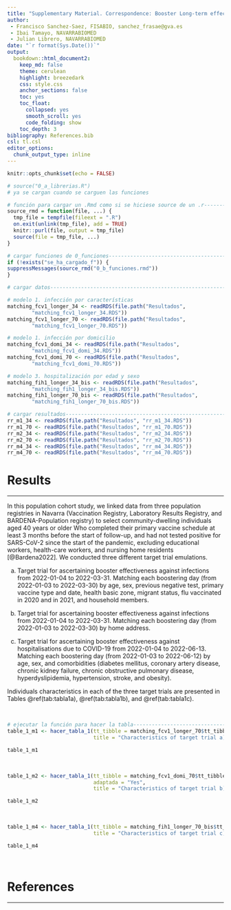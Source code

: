 ```yaml
---
title: "Supplementary Material. Correspondence: Booster Long-term effectiveness against infection and severe cases on Omicron-dominant period in Navarra"
author: 
 - Francisco Sanchez-Saez, FISABIO, sanchez_frasae@gva.es
 - Ibai Tamayo, NAVARRABIOMED
 - Julian Librero, NAVARRABIOMED
date: "`r format(Sys.Date())`"
output: 
  bookdown::html_document2:
    keep_md: false 
    theme: cerulean
    highlight: breezedark
    css: style.css
    anchor_sections: false
    toc: yes
    toc_float:
      collapsed: yes
      smooth_scroll: yes
      code_folding: show
    toc_depth: 3
bibliography: References.bib
csl: tl.csl
editor_options: 
  chunk_output_type: inline
---
```



```r
knitr::opts_chunk$set(echo = FALSE)

```

```r
# source("0_a_librerias.R")
# ya se cargan cuando se carguen las funciones

```

```r
# función para cargar un .Rmd como si se hiciese source de un .r---------------
source_rmd = function(file, ...) {
  tmp_file = tempfile(fileext = ".R")
  on.exit(unlink(tmp_file), add = TRUE)
  knitr::purl(file, output = tmp_file)
  source(file = tmp_file, ...)
}

```

```r
# cargar funciones de 0_funciones----------------------------------------------
if (!exists("se_ha_cargado_f")) {
suppressMessages(source_rmd("0_b_funciones.rmd"))
}

```

```r
# cargar datos-----------------------------------------------------------------

# modelo 1. infección por características
matching_fcv1_longer_34 <- readRDS(file.path("Resultados",
        "matching_fcv1_longer_34.RDS"))
matching_fcv1_longer_70 <- readRDS(file.path("Resultados",
        "matching_fcv1_longer_70.RDS"))

# modelo 1. infección por domicilio
matching_fcv1_domi_34 <- readRDS(file.path("Resultados",
        "matching_fcv1_domi_34.RDS"))
matching_fcv1_domi_70 <- readRDS(file.path("Resultados",
        "matching_fcv1_domi_70.RDS"))

# modelo 3. hospitalización por edad y sexo
matching_fih1_longer_34_bis <- readRDS(file.path("Resultados",
        "matching_fih1_longer_34_bis.RDS"))
matching_fih1_longer_70_bis <- readRDS(file.path("Resultados",
        "matching_fih1_longer_70_bis.RDS"))

# cargar resultados------------------------------------------------------------
rr_m1_34 <- readRDS(file.path("Resultados", "rr_m1_34.RDS"))
rr_m1_70 <- readRDS(file.path("Resultados", "rr_m1_70.RDS"))
rr_m2_34 <- readRDS(file.path("Resultados", "rr_m2_34.RDS"))
rr_m2_70 <- readRDS(file.path("Resultados", "rr_m2_70.RDS"))
rr_m4_34 <- readRDS(file.path("Resultados", "rr_m4_34.RDS"))
rr_m4_70 <- readRDS(file.path("Resultados", "rr_m4_70.RDS"))

```

# Results

***

In this population cohort study, we linked data from three population registries in Navarra (Vaccination Registry, Laboratory Results Registry, and BARDENA-Population registry) to select community-dwelling individuals aged 40 years or older Who completed their primary vaccine schedule at least 3 months before the start of follow-up, and had not tested positive for SARS-CoV-2 since the start of the pandemic, excluding  educational workers, health-care workers, and nursing home residents [@Bardena2022]. We conducted three different target trial emulations.

a) Target trial for ascertaining booster effectiveness against infections from 2022-01-04 to 2022-03-31. Matching each boostering day (from 2022-01-03 to 2022-03-30) by age, sex, previous negative test, primary vaccine type and date, health basic zone, migrant status, flu vaccinated in 2020 and in 2021, and household members.

b) Target trial for ascertaining booster effectiveness against infections from 2022-01-04 to 2022-03-31. Matching each boostering day (from 2022-01-03 to 2022-03-30) by home address.

c) Target trial for ascertaining booster effectiveness against hospitalisations due to COVID-19 from 2022-01-04 to 2022-06-13. Matching each boostering day (from 2022-01-03 to 2022-06-12) by age, sex, and comorbidities (diabetes mellitus, coronary artery disease, chronic kidney failure, chronic obstructive pulmonary disease, hyperdyslipidemia, hypertension, stroke, and obesity).

Individuals characteristics in each of the three target trials are presented in Tables \@ref(tab:tabla1a), \@ref(tab:tabla1b), and \@ref(tab:tabla1c).

<br>

```r
# ejecutar la función para hacer la tabla--------------------------------------
table_1_m1 <- hacer_tabla_1(tt_tibble = matching_fcv1_longer_70$tt_tibble,
                            title = "Characteristics of target trial a)")

```


```r
table_1_m1 

```

<br>

```r
table_1_m2 <- hacer_tabla_1(tt_tibble = matching_fcv1_domi_70$tt_tibble,
                            adaptada = "Yes",
                            title = "Characteristics of target trial b)")
```


```r
table_1_m2

```

<br>

```r
table_1_m4 <- hacer_tabla_1(tt_tibble = matching_fih1_longer_70_bis$tt_tibble,
                            title = "Characteristics of target trial c)")

```


```r
table_1_m4

```

<br>

# References

***
